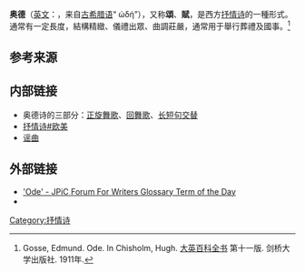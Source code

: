 '''奥德'''（[[英文|英文]]：{{lang|en|Ode}}，来自[[希腊语|古希腊语]]“ ὠδή”），又称'''頌'''、'''賦'''，是西方[[抒情诗|抒情诗]]的一種形式。通常有一定長度，結構精緻、儀禮出眾、曲調莊嚴，通常用于舉行葬禮及國事。<ref>Gosse, Edmund. Ode. In Chisholm, Hugh. [[大英百科全书|大英百科全书]] 第十一版. 剑桥大学出版社. 1911年.</ref>
==参考来源==
{{reflist}}
<div class='references-small'>
{{1911|wstitle=Ode}}
</div>
==内部链接==
*奥德诗的三部分：[[正旋舞歌|正旋舞歌]]、[[回舞歌|回舞歌]]、[[长短句交替|长短句交替]]
*[[抒情诗#欧美|抒情诗#欧美]]
*[[谣曲|谣曲]]

==外部链接==
<div class='references-small'>
*[http://jpicforum.info/forum/glossary-term-day/ode-7699.html 'Ode' - JPiC Forum For Writers Glossary Term of the Day]{{dead link|date=2017年12月 |bot=InternetArchiveBot |fix-attempted=yes }}
*{{Cite Americana|short=1|wstitle=Ode|year=1920}}
</div>
{{Authority control}}
[[Category:抒情诗|Category:抒情诗]]